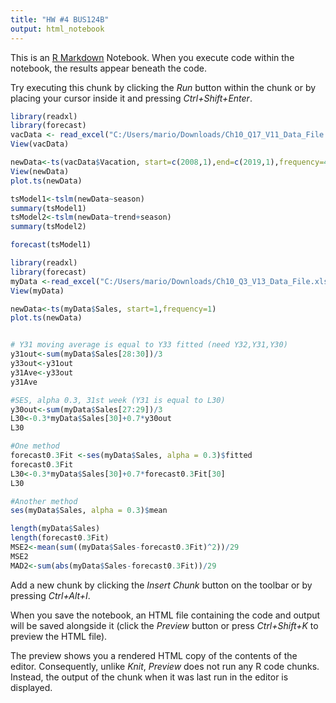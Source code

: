 ```yaml
---
title: "HW #4 BUS124B"
output: html_notebook
---
```


This is an [R Markdown](http://rmarkdown.rstudio.com) Notebook. When you execute code within the notebook, the results appear beneath the code. 

Try executing this chunk by clicking the *Run* button within the chunk or by placing your cursor inside it and pressing *Ctrl+Shift+Enter*. 

```r
library(readxl)
library(forecast)
vacData <- read_excel("C:/Users/mario/Downloads/Ch10_Q17_V11_Data_File.xlsx", sheet = "Vacation")
View(vacData)

newData<-ts(vacData$Vacation, start=c(2008,1),end=c(2019,1),frequency=4)
View(newData)
plot.ts(newData)

tsModel1<-tslm(newData~season)
summary(tsModel1)
tsModel2<-tslm(newData~trend+season)
summary(tsModel2)

forecast(tsModel1)

```

```r
library(readxl)
library(forecast)
myData <-read_excel("C:/Users/mario/Downloads/Ch10_Q3_V13_Data_File.xlsx", sheet = "Convenience_Store")
View(myData)

newData<-ts(myData$Sales, start=1,frequency=1)
plot.ts(newData)


# Y31 moving average is equal to Y33 fitted (need Y32,Y31,Y30)
y31out<-sum(myData$Sales[28:30])/3
y33out<-y31out
y31Ave<-y33out
y31Ave

#SES, alpha 0.3, 31st week (Y31 is equal to L30)
y30out<-sum(myData$Sales[27:29])/3
L30<-0.3*myData$Sales[30]+0.7*y30out
L30

#One method
forecast0.3Fit <-ses(myData$Sales, alpha = 0.3)$fitted
forecast0.3Fit
L30<-0.3*myData$Sales[30]+0.7*forecast0.3Fit[30]
L30

#Another method
ses(myData$Sales, alpha = 0.3)$mean

length(myData$Sales)
length(forecast0.3Fit)
MSE2<-mean(sum((myData$Sales-forecast0.3Fit)^2))/29
MSE2
MAD2<-sum(abs(myData$Sales-forecast0.3Fit))/29
```

Add a new chunk by clicking the *Insert Chunk* button on the toolbar or by pressing *Ctrl+Alt+I*.

When you save the notebook, an HTML file containing the code and output will be saved alongside it (click the *Preview* button or press *Ctrl+Shift+K* to preview the HTML file).

The preview shows you a rendered HTML copy of the contents of the editor. Consequently, unlike *Knit*, *Preview* does not run any R code chunks. Instead, the output of the chunk when it was last run in the editor is displayed.
